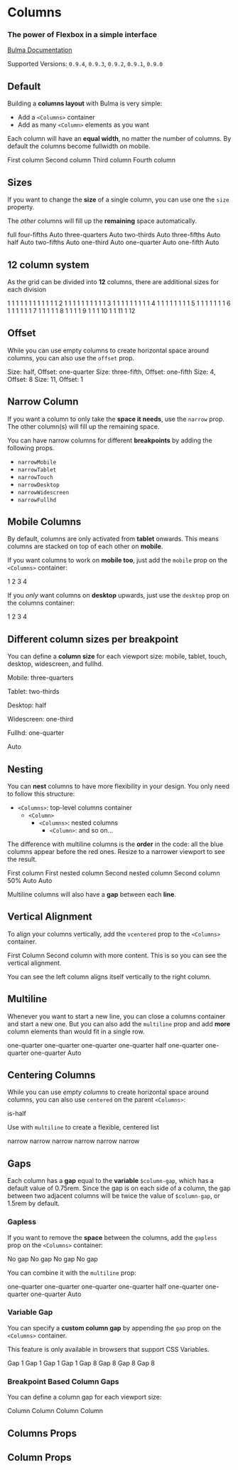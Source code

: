 

<Meta title="Layout/Columns" component={Columns} />

# Columns

### The power of **Flexbox** in a simple interface

[Bulma Documentation](https://bulma.io/documentation/columns/basics/)

Supported Versions: `0.9.4`, `0.9.3`, `0.9.2`, `0.9.1`, `0.9.0`

## Default

Building a **columns layout** with Bulma is very simple:

- Add a `<Columns>` container
- Add as many `<Column>` elements as you want

Each column will have an **equal width**, no matter the number of columns. By default the columns become fullwidth on mobile.

<Canvas>
  <Story name="Default">
    <Columns className="has-text-centered">
      <Column>
        <Notification color="primary">First column</Notification>
      </Column>
      <Column>
        <Notification color="primary">Second column</Notification>
      </Column>
      <Column>
        <Notification color="primary">Third column</Notification>
      </Column>
      <Column>
        <Notification color="primary">Fourth column</Notification>
      </Column>
    </Columns>
  </Story>
</Canvas>

## Sizes

If you want to change the **size** of a single column, you can use one the `size` property.

The *other* columns will fill up the **remaining** space automatically.

<Canvas>
  <Story name="Sizes">
    <React.Fragment>
      <Columns className="has-text-centered">
        <Column size="full">
          <Notification color="primary">full</Notification>
        </Column>
      </Columns>
      <Columns className="has-text-centered">
        <Column size="four-fifths">
          <Notification color="primary">four-fifths</Notification>
        </Column>
        <Column>
          <Notification>Auto</Notification>
        </Column>
      </Columns>
      <Columns className="has-text-centered">
        <Column size="three-quarters">
          <Notification color="primary">three-quarters</Notification>
        </Column>
        <Column>
          <Notification>Auto</Notification>
        </Column>
      </Columns>
      <Columns className="has-text-centered">
        <Column size="two-thirds">
          <Notification color="primary">two-thirds</Notification>
        </Column>
        <Column>
          <Notification>Auto</Notification>
        </Column>
      </Columns>
      <Columns className="has-text-centered">
        <Column size="three-fifths">
          <Notification color="primary">three-fifths</Notification>
        </Column>
        <Column>
          <Notification>Auto</Notification>
        </Column>
      </Columns>
      <Columns className="has-text-centered">
        <Column size="half">
          <Notification color="primary">half</Notification>
        </Column>
        <Column>
          <Notification>Auto</Notification>
        </Column>
      </Columns>
      <Columns className="has-text-centered">
        <Column size="two-fifths">
          <Notification color="primary">two-fifths</Notification>
        </Column>
        <Column>
          <Notification>Auto</Notification>
        </Column>
      </Columns>
      <Columns className="has-text-centered">
        <Column size="one-third">
          <Notification color="primary">one-third</Notification>
        </Column>
        <Column>
          <Notification>Auto</Notification>
        </Column>
      </Columns>
      <Columns className="has-text-centered">
        <Column size="one-quarter">
          <Notification color="primary">one-quarter</Notification>
        </Column>
        <Column>
          <Notification>Auto</Notification>
        </Column>
      </Columns>
      <Columns className="has-text-centered">
        <Column size="one-fifth">
          <Notification color="primary">one-fifth</Notification>
        </Column>
        <Column>
          <Notification>Auto</Notification>
        </Column>
      </Columns>
    </React.Fragment>
  </Story>
</Canvas>

## 12 column system

As the grid can be divided into **12** columns, there are additional sizes for each division

<Canvas>
  <Story name="12 column sizes">
    <React.Fragment>
      <Columns className="has-text-centered">
        <Column size="1">
          <Notification color="primary">1</Notification>
        </Column>
        <Column size="1"><Notification>1</Notification></Column>
        <Column size="1"><Notification>1</Notification></Column>
        <Column size="1"><Notification>1</Notification></Column>
        <Column size="1"><Notification>1</Notification></Column>
        <Column size="1"><Notification>1</Notification></Column>
        <Column size="1"><Notification>1</Notification></Column>
        <Column size="1"><Notification>1</Notification></Column>
        <Column size="1"><Notification>1</Notification></Column>
        <Column size="1"><Notification>1</Notification></Column>
        <Column size="1"><Notification>1</Notification></Column>
        <Column size="1"><Notification>1</Notification></Column>
      </Columns>
      <Columns className="has-text-centered">
        <Column size="2">
          <Notification color="primary">2</Notification>
        </Column>
        <Column size="1"><Notification>1</Notification></Column>
        <Column size="1"><Notification>1</Notification></Column>
        <Column size="1"><Notification>1</Notification></Column>
        <Column size="1"><Notification>1</Notification></Column>
        <Column size="1"><Notification>1</Notification></Column>
        <Column size="1"><Notification>1</Notification></Column>
        <Column size="1"><Notification>1</Notification></Column>
        <Column size="1"><Notification>1</Notification></Column>
        <Column size="1"><Notification>1</Notification></Column>
        <Column size="1"><Notification>1</Notification></Column>
      </Columns>
      <Columns className="has-text-centered">
        <Column size="3">
          <Notification color="primary">3</Notification>
        </Column>
        <Column size="1"><Notification>1</Notification></Column>
        <Column size="1"><Notification>1</Notification></Column>
        <Column size="1"><Notification>1</Notification></Column>
        <Column size="1"><Notification>1</Notification></Column>
        <Column size="1"><Notification>1</Notification></Column>
        <Column size="1"><Notification>1</Notification></Column>
        <Column size="1"><Notification>1</Notification></Column>
        <Column size="1"><Notification>1</Notification></Column>
        <Column size="1"><Notification>1</Notification></Column>
      </Columns>
      <Columns className="has-text-centered">
        <Column size="4">
          <Notification color="primary">4</Notification>
        </Column>
        <Column size="1"><Notification>1</Notification></Column>
        <Column size="1"><Notification>1</Notification></Column>
        <Column size="1"><Notification>1</Notification></Column>
        <Column size="1"><Notification>1</Notification></Column>
        <Column size="1"><Notification>1</Notification></Column>
        <Column size="1"><Notification>1</Notification></Column>
        <Column size="1"><Notification>1</Notification></Column>
        <Column size="1"><Notification>1</Notification></Column>
      </Columns>
      <Columns className="has-text-centered">
        <Column size="5">
          <Notification color="primary">5</Notification>
        </Column>
        <Column size="1"><Notification>1</Notification></Column>
        <Column size="1"><Notification>1</Notification></Column>
        <Column size="1"><Notification>1</Notification></Column>
        <Column size="1"><Notification>1</Notification></Column>
        <Column size="1"><Notification>1</Notification></Column>
        <Column size="1"><Notification>1</Notification></Column>
        <Column size="1"><Notification>1</Notification></Column>
      </Columns>
      <Columns className="has-text-centered">
        <Column size="6">
          <Notification color="primary">6</Notification>
        </Column>
        <Column size="1"><Notification>1</Notification></Column>
        <Column size="1"><Notification>1</Notification></Column>
        <Column size="1"><Notification>1</Notification></Column>
        <Column size="1"><Notification>1</Notification></Column>
        <Column size="1"><Notification>1</Notification></Column>
        <Column size="1"><Notification>1</Notification></Column>
      </Columns>
      <Columns className="has-text-centered">
        <Column size="7">
          <Notification color="primary">7</Notification>
        </Column>
        <Column size="1"><Notification>1</Notification></Column>
        <Column size="1"><Notification>1</Notification></Column>
        <Column size="1"><Notification>1</Notification></Column>
        <Column size="1"><Notification>1</Notification></Column>
        <Column size="1"><Notification>1</Notification></Column>
      </Columns>
      <Columns className="has-text-centered">
        <Column size="8">
          <Notification color="primary">8</Notification>
        </Column>
        <Column size="1"><Notification>1</Notification></Column>
        <Column size="1"><Notification>1</Notification></Column>
        <Column size="1"><Notification>1</Notification></Column>
        <Column size="1"><Notification>1</Notification></Column>
      </Columns>
      <Columns className="has-text-centered">
        <Column size="9">
          <Notification color="primary">9</Notification>
        </Column>
        <Column size="1"><Notification>1</Notification></Column>
        <Column size="1"><Notification>1</Notification></Column>
        <Column size="1"><Notification>1</Notification></Column>
      </Columns>
      <Columns className="has-text-centered">
        <Column size="10">
          <Notification color="primary">10</Notification>
        </Column>
        <Column size="1"><Notification>1</Notification></Column>
        <Column size="1"><Notification>1</Notification></Column>
      </Columns>
      <Columns className="has-text-centered">
        <Column size="11">
          <Notification color="primary">11</Notification>
        </Column>
        <Column size="1"><Notification>1</Notification></Column>
      </Columns>
      <Columns className="has-text-centered">
        <Column size="12">
          <Notification color="primary">12</Notification>
        </Column>
      </Columns>
    </React.Fragment>
  </Story>
</Canvas>

## Offset

While you can use empty columns to create horizontal space around columns, you can also use the `offset` prop.

<Canvas>
  <Story name="Offset">
    <React.Fragment>
      <Columns className="has-text-centered">
        <Column size="half" offset="one-quarter">
          <Notification color="primary">Size: half, Offset: one-quarter</Notification>
        </Column>
      </Columns>
      <Columns className="has-text-centered">
        <Column size="three-fifths" offset="one-fifth">
          <Notification color="primary">Size: three-fifth, Offset: one-fifth</Notification>
        </Column>
      </Columns>
      <Columns className="has-text-centered">
        <Column size="4" offset="8">
          <Notification color="primary">Size: 4, Offset: 8</Notification>
        </Column>
      </Columns>
      <Columns className="has-text-centered">
        <Column size="11" offset="1">
          <Notification color="primary">Size: 11, Offset: 1</Notification>
        </Column>
      </Columns>
    </React.Fragment>
  </Story>
</Canvas>

## Narrow Column

If you want a column to only take the **space it needs**, use the `narrow` prop. The other column(s) will fill up the remaining space.

<Canvas>
  <Story name="Narrow">
    <Columns className="has-text-centered">
      <Column narrow>
        <Box style={{ width: 200 }}>
          <Title size="5">Narrow Column</Title>
          <Title subtitle>This column is only 200px wide</Title>
        </Box>
      </Column>
      <Column>
        <Box>
          <Title size="5">Flexible Column</Title>
          <Title subtitle>This column will take up the remaining space available.</Title>
        </Box>
      </Column>
    </Columns>
  </Story>
</Canvas>

You can have narrow columns for different **breakpoints** by adding the following props.

- `narrowMobile`
- `narrowTablet`
- `narrowTouch`
- `narrowDesktop`
- `narrowWidescreen`
- `narrowFullhd`

## Mobile Columns

By default, columns are only activated from **tablet** onwards. This means columns are stacked on top of each other on **mobile**.

If you want columns to work on **mobile too**, just add the `mobile` prop on the `<Columns>` container:

<Canvas>
  <Story name="Mobile">
    <Columns className="has-text-centered" mobile>
      <Column><Notification color="primary">1</Notification></Column>
      <Column><Notification color="primary">2</Notification></Column>
      <Column><Notification color="primary">3</Notification></Column>
      <Column><Notification color="primary">4</Notification></Column>
    </Columns>
  </Story>
</Canvas>

If you *only* want columns on **desktop** upwards, just use the `desktop` prop on the columns container:

<Canvas>
  <Story name="Desktop">
    <Columns className="has-text-centered" desktop>
      <Column><Notification color="primary">1</Notification></Column>
      <Column><Notification color="primary">2</Notification></Column>
      <Column><Notification color="primary">3</Notification></Column>
      <Column><Notification color="primary">4</Notification></Column>
    </Columns>
  </Story>
</Canvas>

## Different column sizes per breakpoint

You can define a **column size** for each viewport size: mobile, tablet, touch, desktop, widescreen, and fullhd.

<Canvas>
  <Story name="Multiple Breakpoints">
    <Columns className="has-text-centered" mobile>
      <Column
        mobileSize="three-quarters"
        tabletSize="two-thirds"
        desktopSize="half"
        widescreenSize="one-third"
        fullhdSize="one-quarter"
      >
        <Notification color="primary">
          <p>Mobile: three-quarters</p>
          <p>Tablet: two-thirds</p>
          <p>Desktop: half</p>
          <p>Widescreen: one-third</p>
          <p>Fullhd: one-quarter</p>
        </Notification>
      </Column>
      <Column>
        <Notification>Auto</Notification>
      </Column>
    </Columns>
  </Story>
</Canvas>

## Nesting

You can **nest** columns to have more flexibility in your design. You only need to follow this structure:

- `<Columns>`: top-level columns container
  - `<Column>`
    - `<Columns>`: nested columns
      - `<Column>`: and so on...

The difference with multiline columns is the **order** in the code: all the blue columns appear before the red ones. Resize to a narrower viewport to see the result.

<Canvas>
  <Story name="Multiline Nesting">
    <Columns className="has-text-centered">
      <Column>
        <Notification color="info">First column</Notification>
        <Columns mobile>
          <Column>
            <Notification color="info">First nested column</Notification>
          </Column>
          <Column>
            <Notification color="info">Second nested column</Notification>
          </Column>
        </Columns>
      </Column>
      <Column>
        <Notification color="danger">Second column</Notification>
        <Columns mobile>
          <Column size="half">
            <Notification color="danger">50%</Notification>
          </Column>
          <Column>
            <Notification color="danger">Auto</Notification>
          </Column>
          <Column>
            <Notification color="danger">Auto</Notification>
          </Column>
        </Columns>
      </Column>
    </Columns>
  </Story>
</Canvas>

Multiline columns will also have a **gap** between each **line**.

## Vertical Alignment

To align your columns vertically, add the `vcentered` prop to the `<Columns>` container.

<Canvas>
  <Story name="Vertical Alignment">
    <Columns vcentered>
      <Column size="8">
        <Notification color="primary">First Column</Notification>
      </Column>
      <Column>
        <Notification color="primary">
          Second column with more content. This is so you can see the vertical alignment.
        </Notification>
      </Column>
    </Columns>
  </Story>
</Canvas>

You can see the left column aligns itself vertically to the right column.

## Multiline

Whenever you want to start a new line, you can close a columns container and start a new one. But you can also add the `multiline` prop and add **more** column elements than would fit in a single row.

<Canvas>
  <Story name="Multiline">
    <Columns className="has-text-centered" multiline mobile>
      <Column size="one-quarter">
        <Notification color="primary">one-quarter</Notification>
      </Column>
      <Column size="one-quarter">
        <Notification color="primary">one-quarter</Notification>
      </Column>
      <Column size="one-quarter">
        <Notification color="primary">one-quarter</Notification>
      </Column>
      <Column size="one-quarter">
        <Notification color="primary">one-quarter</Notification>
      </Column>
      <Column size="half">
        <Notification color="primary">half</Notification>
      </Column>
      <Column size="one-quarter">
        <Notification color="primary">one-quarter</Notification>
      </Column>
      <Column size="one-quarter">
        <Notification color="primary">one-quarter</Notification>
      </Column>
      <Column size="one-quarter">
        <Notification color="primary">one-quarter</Notification>
      </Column>
      <Column>
        <Notification color="primary">Auto</Notification>
      </Column>
    </Columns>
  </Story>
</Canvas>

## Centering Columns

While you can use *empty columns* to create horizontal space around columns, you can also use `centered` on the parent `<Columns>`:

<Canvas>
  <Story name="Centered">
    <Columns className="has-text-centered" mobile centered>
      <Column size="half">
        <Notification color="primary">is-half</Notification>
      </Column>
    </Columns>
  </Story>
</Canvas>

Use with `multiline` to create a flexible, centered list

<Canvas>
  <Story name="Centered multiline">
    <Columns className="has-text-centered" mobile multiline centered>
      <Column narrow>
        <Notification color="primary">narrow</Notification>
      </Column>
      <Column narrow>
        <Notification color="primary">narrow</Notification>
      </Column>
      <Column narrow>
        <Notification color="primary">narrow</Notification>
      </Column>
      <Column narrow>
        <Notification color="primary">narrow</Notification>
      </Column>
      <Column narrow>
        <Notification color="primary">narrow</Notification>
      </Column>
      <Column narrow>
        <Notification color="primary">narrow</Notification>
      </Column>
    </Columns>
  </Story>
</Canvas>

## Gaps

Each column has a **gap** equal to the **variable** `$column-gap`, which has a default value of 0.75rem.
Since the gap is on each side of a column, the gap between two adjacent columns will be twice the value of `$column-gap`, or 1.5rem by default.

### Gapless

If you want to remove the **space** between the columns, add the `gapless` prop on the `<Columns>` container:

<Canvas>
  <Story name="Gapless">
    <Columns className="has-text-centered" gapless>
      <Column><Notification color="primary">No gap</Notification></Column>
      <Column><Notification color="primary">No gap</Notification></Column>
      <Column><Notification color="primary">No gap</Notification></Column>
      <Column><Notification color="primary">No gap</Notification></Column>
    </Columns>
  </Story>
</Canvas>

You can combine it with the `multiline` prop:

<Canvas>
  <Story name="Multiline Gapless">
    <Columns className="has-text-centered" gapless multiline mobile>
      <Column size="one-quarter">
        <Notification color="primary">one-quarter</Notification>
      </Column>
      <Column size="one-quarter">
        <Notification color="primary">one-quarter</Notification>
      </Column>
      <Column size="one-quarter">
        <Notification color="primary">one-quarter</Notification>
      </Column>
      <Column size="one-quarter">
        <Notification color="primary">one-quarter</Notification>
      </Column>
      <Column size="half">
        <Notification color="primary">half</Notification>
      </Column>
      <Column size="one-quarter">
        <Notification color="primary">one-quarter</Notification>
      </Column>
      <Column size="one-quarter">
        <Notification color="primary">one-quarter</Notification>
      </Column>
      <Column size="one-quarter">
        <Notification color="primary">one-quarter</Notification>
      </Column>
      <Column>
        <Notification color="primary">Auto</Notification>
      </Column>
    </Columns>
  </Story>
</Canvas>

### Variable Gap

You can specify a **custom column gap** by appending the `gap` prop on the `<Columns>` container.

This feature is only available in browsers that support CSS Variables.

<Canvas>
  <Story name="Variable Gap">
    <React.Fragment>
      <Columns className="has-text-centered" gap="1">
        <Column><Notification color="primary">Gap 1</Notification></Column>
        <Column><Notification color="primary">Gap 1</Notification></Column>
        <Column><Notification color="primary">Gap 1</Notification></Column>
        <Column><Notification color="primary">Gap 1</Notification></Column>
      </Columns>
      <Columns className="has-text-centered" gap="8">
        <Column><Notification color="primary">Gap 8</Notification></Column>
        <Column><Notification color="primary">Gap 8</Notification></Column>
        <Column><Notification color="primary">Gap 8</Notification></Column>
        <Column><Notification color="primary">Gap 8</Notification></Column>
      </Columns>
    </React.Fragment>
  </Story>
</Canvas>

### Breakpoint Based Column Gaps

You can define a column gap for each viewport size:

<Canvas>
  <Story name="Breakpoint Variable Gaps">
    <Columns
      className="has-text-centered"
      mobileGap="1"
      tabletGap="0"
      desktopGap="3"
      widescreenGap="8"
      fullhdGap="2"
      mobile
    >
      <Column><Notification color="primary">Column</Notification></Column>
      <Column><Notification color="primary">Column</Notification></Column>
      <Column><Notification color="primary">Column</Notification></Column>
      <Column><Notification color="primary">Column</Notification></Column>
    </Columns>
  </Story>
</Canvas>

## Columns Props

<ArgsTable of={Columns} />

## Column Props

<ArgsTable of={Column} />
